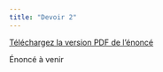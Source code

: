 ```yaml
---
title: "Devoir 2"
---
```


[Téléchargez la version PDF de l'énoncé](MATH60602-A23-Devoir2.pdf)

Énoncé à venir
